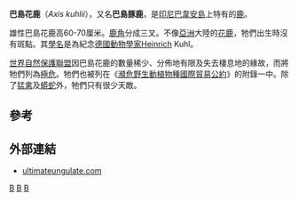 {{Speciesbox 
| taxon = Axis kuhlii
| image = Adult male Bawean deer Axis kuhlii.JPG
| status = CR
| status_system = iucn3.1
| status_ref = <ref name=iucn>{{IUCN2008|assessors=Semiadi, G., Pudyatmoko, S., Duckworth, J.W. & Timmins, R.J.|year=2008|id=2447|title=Axis kuhlii|downloaded=11 May 2006}}</ref>
| binomial_authority = [[Salomon_Müller|Müller]], 1840
}}
'''巴島花鹿'''（''Axis kuhlii''），又名'''巴島豚鹿'''，是[[印尼|印尼]][[巴韋安島|巴韋安島]]上特有的[[鹿|鹿]]。

雄性巴島花鹿高60-70厘米。[[鹿角|鹿角]]分成三叉。不像[[亞洲|亞洲]]大陸的[[花鹿|花鹿]]，牠們出生時沒有斑點。其[[學名|學名]]是為紀念[[德國|德國]][[動物學|動物學家]]Heinrich Kuhl。

[[世界自然保護聯盟|世界自然保護聯盟]]因巴島花鹿的數量稀少、分佈地有限及失去棲息地的緣故，而將牠們列為[[極危|極危]]。牠們也被列在《[[瀕危野生動植物種國際貿易公約|瀕危野生動植物種國際貿易公約]]》的附錄一中。除了[[猛禽|猛禽]]及[[蟒蛇|蟒蛇]]外，牠們只有很少天敵。

== 參考 ==
{{reflist}}

== 外部連結 ==
* [http://www.ultimateungulate.com/Artiodactyla/Axis_kuhlii.html ultimateungulate.com] {{Wayback|url=http://www.ultimateungulate.com/Artiodactyla/Axis_kuhlii.html |date=20091212063614 }}

{{Artiodactyla|R.1}}

{{Taxonbar|from=Q221342}}

[[Category:花鹿屬|B]]
[[Category:印尼動物|B]]
[[Category:_1840年描述的动物|B]]